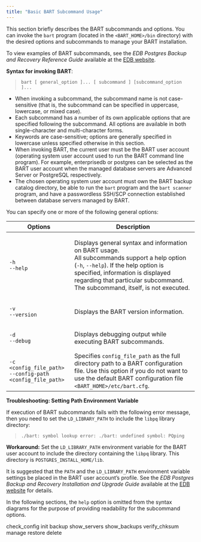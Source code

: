 ```yaml
---
title: "Basic BART Subcommand Usage"
---
```


<div id="basic_bart_subcommand_usage" class="registered_link"></div>

This section briefly describes the BART subcommands and options. You can invoke the `bart` program (located in the `<BART_HOME>/bin` directory) with the desired options and subcommands to manage your BART installation.

To view examples of BART subcommands, see the *EDB Postgres Backup and Recovery Reference Guide* available at the [EDB website](https://www.enterprisedb.com/edb-docs/).

**Syntax for invoking BART**:

> `bart [ general_option ]... [ subcommand ] [subcommand_option ]...`

-   When invoking a subcommand, the subcommand name is not case-sensitive (that is, the subcommand can be specified in uppercase, lowercase, or mixed case).
-   Each subcommand has a number of its own applicable options that are specified following the subcommand. All options are available in both single-character and multi-character forms.
-   Keywords are case-sensitive; options are generally specified in lowercase unless specified otherwise in this section.
-   When invoking BART, the current user must be the BART user account (operating system user account used to run the BART command line program). For example, enterprisedb or postgres can be selected as the BART user account when the managed database servers are Advanced Server or PostgreSQL respectively.
-   The chosen operating system user account must own the BART backup catalog directory, be able to run the `bart` program and the `bart scanner` program, and have a passwordless SSH/SCP connection established between database servers managed by BART.

You can specify one or more of the following general options:

<table><thead><tr class="header"><th>Options</th><th>Description</th></tr></thead><tbody><tr class="odd"><td><p><code>-h</code><br />
<code>--help</code></p></td><td><p>Displays general syntax and information on BART usage.<br />
All subcommands support a help option (<code>-h</code>, <code>--help</code>). If the help option is specified, information is displayed regarding that particular subcommand. The subcommand, itself, is not executed.</p></td></tr><tr class="even"><td><p><code>-v</code><br />
<code>--version</code></p></td><td>Displays the BART version information.</td></tr><tr class="odd"><td><p><code>-d</code><br />
<code>--debug</code></p></td><td>Displays debugging output while executing BART subcommands.</td></tr><tr class="even"><td><p><code>-c &lt;config_file_path&gt;</code><br />
<code>--config-path &lt;config_file_path&gt;</code></p></td><td>Specifies <code>config_file_path</code> as the full directory path to a BART configuration file. Use this option if you do not want to use the default BART configuration file <code>&lt;BART_HOME&gt;/etc/bart.cfg</code>.</td></tr></tbody></table>

**Troubleshooting: Setting Path Environment Variable**

If execution of BART subcommands fails with the following error message, then you need to set the `LD_LIBRARY_PATH` to include the `libpq` library directory:

> `./bart: symbol lookup error: ./bart: undefined symbol: PQping`

**Workaround:** Set the `LD_LIBRARY_PATH` environment variable for the BART user account to include the directory containing the `libpq` library. This directory is `POSTGRES_INSTALL_HOME/lib`.

It is suggested that the `PATH` and the `LD_LIBRARY_PATH` environment variable settings be placed in the BART user account’s profile. See the *EDB Postgres Backup and Recovery Installation and Upgrade Guide* available at the [EDB website](https://www.enterprisedb.com/edb-docs/) for details.

In the following sections, the `help` option is omitted from the syntax diagrams for the purpose of providing readability for the subcommand options.

<div class="toctree" maxdepth="3">

check_config init backup show_servers show_backups verify_chksum manage restore delete

</div>
